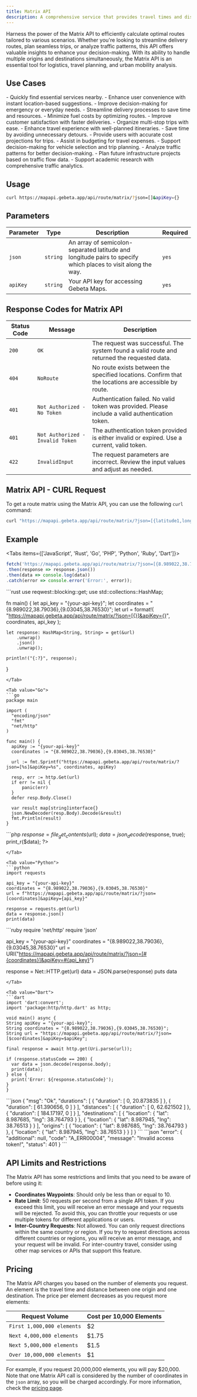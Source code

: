 ```yaml
---
title: Matrix API
description: A comprehensive service that provides travel times and distances between multiple origins and destinations.
---
```


Harness the power of the Matrix API to efficiently calculate optimal routes tailored to various scenarios. Whether you're looking to streamline delivery routes, plan seamless trips, or analyze traffic patterns, this API offers valuable insights to enhance your decision-making. With its ability to handle multiple origins and destinations simultaneously, the Matrix API is an essential tool for logistics, travel planning, and urban mobility analysis.


## Use Cases

<Cards>
  <Card title="Nearest Point of Interest" description="Locate the nearest points of interest from your current location, such as restaurants, hospitals, or gas stations." icon="🏪">
    - Quickly find essential services nearby.
    - Enhance user convenience with instant location-based suggestions.
    - Improve decision-making for emergency or everyday needs.
  </Card>

  <Card title="Delivery Route Optimization" description="Optimize your delivery routes by finding the best order to visit multiple destinations." icon="📦">
    - Streamline delivery processes to save time and resources.
    - Minimize fuel costs by optimizing routes.
    - Improve customer satisfaction with faster deliveries.
  </Card>

  <Card title="Trip Planning" description="Plan your trips effectively by identifying the best routes to multiple destinations." icon="🗺️">
    - Organize multi-stop trips with ease.
    - Enhance travel experience with well-planned itineraries.
    - Save time by avoiding unnecessary detours.
  </Card>

  <Card title="Transportation Cost Estimation" description="Estimate transportation costs by calculating travel distances, fuel prices, and vehicle efficiency." icon="💰">
    - Provide users with accurate cost projections for trips.
    - Assist in budgeting for travel expenses.
    - Support decision-making for vehicle selection and trip planning.
  </Card>

  <Card title="Traffic Data Access" description="Utilize real-time and historical traffic data for research, planning, or forecasting purposes." icon="📊">
    - Analyze traffic patterns for better decision-making.
    - Plan future infrastructure projects based on traffic flow data.
    - Support academic research with comprehensive traffic analytics.
  </Card>
</Cards>

## Usage

```bash
curl https://mapapi.gebeta.app/api/route/matrix/?json=[]&apiKey={}
```
## Parameters

| **Parameter**        | **Type**  | **Description**                                                                                              | **Required** |
|----------------------|-----------|--------------------------------------------------------------------------------------------------------------|--------------|
| `json`               | `string`  | An array of semicolon-separated latitude and longitude pairs to specify which places to visit along the way. | `yes`        |
| `apiKey`             | `string`  | Your API key for accessing Gebeta Maps.                                                                      | `yes`        |


## Response Codes for Matrix API

| Status Code | Message                         | Description                                                                                       |
|-------------|---------------------------------|---------------------------------------------------------------------------------------------------|
| `200`       | `OK`                            | The request was successful. The system found a valid route and returned the requested data.       |
| `404`       | `NoRoute`                       | No route exists between the specified locations. Confirm that the locations are accessible by route. |
| `401`       | `Not Authorized - No Token`     | Authentication failed. No valid token was provided. Please include a valid authentication token.   |
| `401`       | `Not Authorized - Invalid Token` | The authentication token provided is either invalid or expired. Use a current, valid token.       |
| `422`       | `InvalidInput`                  | The request parameters are incorrect. Review the input values and adjust as needed.               | 


## Matrix API - CURL Request


To get a route matrix using the Matrix API, you can use the following `curl` command:

```bash
curl "https://mapapi.gebeta.app/api/route/matrix/?json=[{latitude1,longitude1},{latitude2,longitude2}]&apiKey={your-api-key}"
```

## Example

<Tabs items={['JavaScript', 'Rust', 'Go', 'PHP', 'Python', 'Ruby', 'Dart']}>
  <Tab value="JavaScript">
  ```javascript
fetch('https://mapapi.gebeta.app/api/route/matrix/?json=[{8.989022,38.79036},{9.03045,38.76530}]&apiKey={your-api-key}')
  .then(response => response.json())
  .then(data => console.log(data))
  .catch(error => console.error('Error:', error));
  ```
  </Tab>
  
  <Tab value="Rust">
  ```rust
use reqwest::blocking::get;
use std::collections::HashMap;

fn main() {
    let api_key = "{your-api-key}";
    let coordinates = "{8.989022,38.79036},{9.03045,38.76530}";
    let url = format!(
        "https://mapapi.gebeta.app/api/route/matrix/?json=[{}]&apiKey={}",
        coordinates, api_key
    );

    let response: HashMap<String, String> = get(&url)
        .unwrap()
        .json()
        .unwrap();

    println!("{:?}", response);
}
  ```
  </Tab>
  
  <Tab value="Go">
  ```go 
package main

import (
    "encoding/json"
    "fmt"
    "net/http"
)

func main() {
    apiKey := "{your-api-key}"
    coordinates := "{8.989022,38.79036},{9.03045,38.76530}"
    
    url := fmt.Sprintf("https://mapapi.gebeta.app/api/route/matrix/?json=[%s]&apiKey=%s", coordinates, apiKey)

    resp, err := http.Get(url)
    if err != nil {
        panic(err)
    }
    defer resp.Body.Close()

    var result map[string]interface{}
    json.NewDecoder(resp.Body).Decode(&result)
    fmt.Println(result)
}
  ```
  </Tab>
  
  <Tab value="PHP">
  ```php
<?php
$apiKey = "{your-api-key}";
$coordinates = "{8.989022,38.79036};{9.03045,38.76530}";
$url = "https://mapapi.gebeta.app/api/route/matrix/?json=[$coordinates]&apiKey={$apiKey}";

$response = file_get_contents($url);
$data = json_decode($response, true);
print_r($data);
?>
  ```
  </Tab>
  
  <Tab value="Python">
  ```python
import requests

api_key = "{your-api-key}"
coordinates = "{8.989022,38.79036},{9.03045,38.76530}"
url = f"https://mapapi.gebeta.app/api/route/matrix/?json=[coordinates]&apiKey={api_key}"

response = requests.get(url)
data = response.json()
print(data)
  ```
  </Tab>
  
  <Tab value="Ruby">
  ```ruby
require 'net/http'
require 'json'

api_key = "{your-api-key}"
coordinates = "{8.989022,38.79036},{9.03045,38.76530}"
url = URI("https://mapapi.gebeta.app/api/route/matrix/?json=[#{coordinates}]&apiKey=#{api_key}")

response = Net::HTTP.get(url)
data = JSON.parse(response)
puts data
  ```
  </Tab>
  
  <Tab value="Dart">
  ```dart
import 'dart:convert';
import 'package:http/http.dart' as http;

void main() async {
  String apiKey = "{your-api-key}";
  String coordinates = "{8.989022,38.79036},{9.03045,38.76530}";
  String url = "https://mapapi.gebeta.app/api/route/matrix/?json=[$coordinates]&apiKey=$apiKey";

  final response = await http.get(Uri.parse(url));

  if (response.statusCode == 200) {
    var data = json.decode(response.body);
    print(data);
  } else {
    print('Error: ${response.statusCode}');
  }
}
  ```  
  </Tab>
</Tabs>

<Accordions>
  <Accordion title="Success Response">
  ```json
{
    "msg": "Ok",
    "durations": [
        {
            "duration": [
                0,
                20.873835
            ]
        },
        {
            "duration": [
                61.390656,
                0
            ]
        }
    ],
    "distances": [
        {
            "duration": [
                0,
                62.621502
            ]
        },
        {
            "duration": [
                184.17197,
                0
            ]
        }
    ],
    "destinations": [
        {
            "location": {
                "lat": 8.987685,
                "lng": 38.764793
            }
        },
        {
            "location": {
                "lat": 8.987945,
                "lng": 38.76513
            }
        }
    ],
    "origins": [
        {
            "location": {
                "lat": 8.987685,
                "lng": 38.764793
            }
        },
        {
            "location": {
                "lat": 8.987945,
                "lng": 38.76513
            }
        }
    ]
}
  ```
  </Accordion>
  <Accordion title="Error Response">
    ```json
"error": {
        "additional": null,
        "code": "A_ERR00004",
        "message": "Invalid access token!",
        "status": 401
    }
    ```
  </Accordion>
</Accordions>

## API Limits and Restrictions


The Matrix API has some restrictions and limits that you need to be aware of before using it:

- **Coordinates Waypoints**: Should only be less than or equal to 10.
- **Rate Limit**: 50 requests per second from a single API token. If you exceed this limit, you will receive an error message and your requests will be rejected. To avoid this, you can throttle your requests or use multiple tokens for different applications or users.
- **Inter-Country Requests**: Not allowed. You can only request directions within the same country or region. If you try to request directions across different countries or regions, you will receive an error message, and your request will be invalid. For inter-country travel, consider using other map services or APIs that support this feature.


## Pricing

The Matrix API charges you based on the number of elements you request. An element is the travel time and distance between one origin and one destination. The price per element decreases as you request more elements:

| Request Volume               | Cost per 10,000 Elements |
|------------------------------|---------------------------|
| `First 1,000,000 elements`   | $2                        |
| `Next 4,000,000 elements`    | $1.75                     |
| `Next 5,000,000 elements`    | $1.5                      |
| `Over 10,000,000 elements`   | $1                        |

For example, if you request 20,000,000 elements, you will pay $20,000. Note that one Matrix API call is considered by the number of coordinates in the `json` array, so you will be charged accordingly. For more information, check the [pricing page](https://maps.gebeta.app/#/pricing).